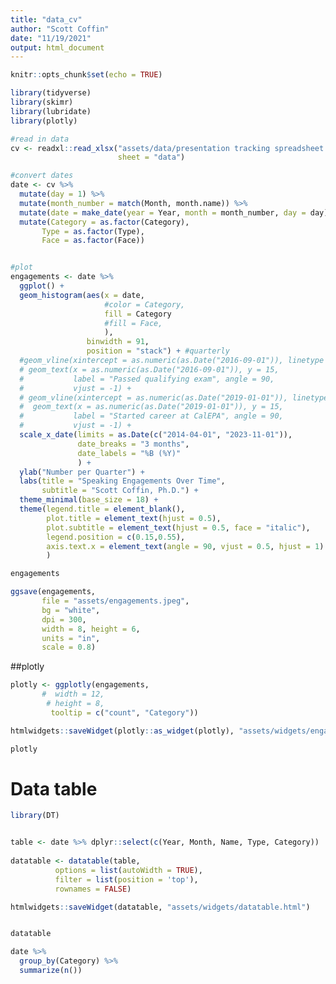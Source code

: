 ```yaml
---
title: "data_cv"
author: "Scott Coffin"
date: "11/19/2021"
output: html_document
---
```


```r
knitr::opts_chunk$set(echo = TRUE)
```

```r
library(tidyverse)
library(skimr)
library(lubridate)
library(plotly)
```

```r
#read in data
cv <- readxl::read_xlsx("assets/data/presentation tracking spreadsheet.xlsx",
                        sheet = "data")

#convert dates
date <- cv %>% 
  mutate(day = 1) %>% 
  mutate(month_number = match(Month, month.name)) %>% 
  mutate(date = make_date(year = Year, month = month_number, day = day)) %>% 
  mutate(Category = as.factor(Category),
       Type = as.factor(Type),
       Face = as.factor(Face))


#plot
engagements <- date %>% 
  ggplot() +
  geom_histogram(aes(x = date,
                     #color = Category,
                     fill = Category
                     #fill = Face,
                     ),
                 binwidth = 91, 
                 position = "stack") + #quarterly
  #geom_vline(xintercept = as.numeric(as.Date("2016-09-01")), linetype = 2) +
  # geom_text(x = as.numeric(as.Date("2016-09-01")), y = 15,
  #           label = "Passed qualifying exam", angle = 90,
  #           vjust = -1) +
  # geom_vline(xintercept = as.numeric(as.Date("2019-01-01")), linetype = 2) +
  #  geom_text(x = as.numeric(as.Date("2019-01-01")), y = 15,
  #           label = "Started career at CalEPA", angle = 90,
  #           vjust = -1) +
  scale_x_date(limits = as.Date(c("2014-04-01", "2023-11-01")),
               date_breaks = "3 months",
               date_labels = "%B (%Y)"
               ) +
  ylab("Number per Quarter") +
  labs(title = "Speaking Engagements Over Time",
       subtitle = "Scott Coffin, Ph.D.") +
  theme_minimal(base_size = 18) +
  theme(legend.title = element_blank(),
        plot.title = element_text(hjust = 0.5),
        plot.subtitle = element_text(hjust = 0.5, face = "italic"),
        legend.position = c(0.15,0.55),
        axis.text.x = element_text(angle = 90, vjust = 0.5, hjust = 1)
        )

engagements
```
 
```r
ggsave(engagements,
       file = "assets/engagements.jpeg",
       bg = "white",
       dpi = 300,
       width = 8, height = 6,
       units = "in",
       scale = 0.8)
```
 
##plotly
```r
plotly <- ggplotly(engagements,
       #  width = 12,
        # height = 8,
         tooltip = c("count", "Category"))

htmlwidgets::saveWidget(plotly::as_widget(plotly), "assets/widgets/engagements.html")

plotly
```
# Data table
```r
library(DT)


table <- date %>% dplyr::select(c(Year, Month, Name, Type, Category))
                        
datatable <- datatable(table,
          options = list(autoWidth = TRUE),
          filter = list(position = 'top'),
          rownames = FALSE)

htmlwidgets::saveWidget(datatable, "assets/widgets/datatable.html")


datatable
```

 
```r
date %>%
  group_by(Category) %>% 
  summarize(n())
```
 
 
